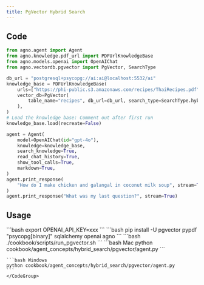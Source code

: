 ```yaml
---
title: PgVector Hybrid Search
---
```


## Code

```python
from agno.agent import Agent
from agno.knowledge.pdf_url import PDFUrlKnowledgeBase
from agno.models.openai import OpenAIChat
from agno.vectordb.pgvector import PgVector, SearchType

db_url = "postgresql+psycopg://ai:ai@localhost:5532/ai"
knowledge_base = PDFUrlKnowledgeBase(
    urls=["https://phi-public.s3.amazonaws.com/recipes/ThaiRecipes.pdf"],
    vector_db=PgVector(
        table_name="recipes", db_url=db_url, search_type=SearchType.hybrid
    ),
)
# Load the knowledge base: Comment out after first run
knowledge_base.load(recreate=False)

agent = Agent(
    model=OpenAIChat(id="gpt-4o"),
    knowledge=knowledge_base,
    search_knowledge=True,
    read_chat_history=True,
    show_tool_calls=True,
    markdown=True,
)
agent.print_response(
    "How do I make chicken and galangal in coconut milk soup", stream=True
)
agent.print_response("What was my last question?", stream=True)
```

## Usage

<Steps>
  <Snippet file="create-venv-step.mdx" />

  <Step title="Set your API key">
    ```bash
    export OPENAI_API_KEY=xxx
    ```
  </Step>

  <Step title="Install libraries">
    ```bash
    pip install -U pgvector pypdf "psycopg[binary]" sqlalchemy openai agno
    ```
  </Step>

  <Step title="Run PgVector">
    ```bash
    ./cookbook/scripts/run_pgvector.sh
    ```
  </Step>

  <Step title="Run Agent">
    <CodeGroup>
    ```bash Mac
    python cookbook/agent_concepts/hybrid_search/pgvector/agent.py
    ```

    ```bash Windows
    python cookbook/agent_concepts/hybrid_search/pgvector/agent.py
    ```
    </CodeGroup>
  </Step>
</Steps>